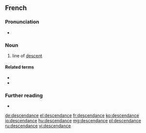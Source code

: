 ==French==

===Pronunciation===
* {{audio|Fr-descendance.ogg|Audio|lang=fr}}

===Noun===
{{fr-noun|f}}
# line of [[descent]]

====Related terms====
* {{l|fr|descendant}}
* {{l|fr|descendre}}

===Further reading===
* {{R:TLFi}}

[[de:descendance]]
[[el:descendance]]
[[fr:descendance]]
[[ko:descendance]]
[[io:descendance]]
[[hu:descendance]]
[[mg:descendance]]
[[pl:descendance]]
[[ru:descendance]]
[[vi:descendance]]